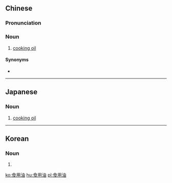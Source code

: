 ==Chinese==
{{zh-forms|type=21}}

===Pronunciation===
{{zh-pron
|m=shíyòngyóu
|c=sik6 jung6 jau4
|cat=n
}}

===Noun===
{{zh-noun}}

# [[cooking oil]]

====Synonyms====
* {{zh-l|食油}}

----

==Japanese==
{{ja-kanjitab|しょく|よう|あぶら}}

===Noun===
{{ja-noun|しょくよう あぶら}}

# [[cooking oil]]

----

==Korean==
{{ko-hanjatab}}

===Noun===
{{ko-noun|hj|hangeul=식용유|rv=sigyongnyu}}

# {{hanja form of|식용유|[[cooking oil]]}}

[[ko:食用油]]
[[hu:食用油]]
[[pl:食用油]]